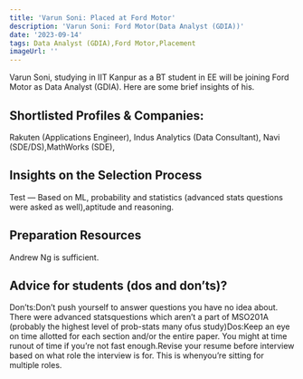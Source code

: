 ```yaml
---
title: 'Varun Soni: Placed at Ford Motor'
description: 'Varun Soni: Ford Motor(Data Analyst (GDIA))'
date: '2023-09-14'
tags: Data Analyst (GDIA),Ford Motor,Placement
imageUrl: ''
---
```


Varun Soni, studying in IIT Kanpur as a BT student in EE will be joining Ford Motor as Data Analyst (GDIA). Here are some brief insights of his.

## Shortlisted Profiles & Companies:
Rakuten (Applications Engineer), Indus Analytics (Data Consultant), Navi (SDE/DS),MathWorks (SDE),

## Insights on the Selection Process
Test — Based on ML, probability and statistics (advanced stats questions were asked as well),aptitude and reasoning.

##  Preparation Resources
Andrew Ng is sufficient.

## Advice for students (dos and don’ts)? 
Don’ts:Don’t push yourself to answer questions you have no idea about. There were advanced statsquestions which aren’t a part of MSO201A (probably the highest level of prob-stats many ofus study)Dos:Keep an eye on time allotted for each section and/or the entire paper. You might at time runout of time if you’re not fast enough.Revise your resume before interview based on what role the interview is for. This is whenyou’re sitting for multiple roles.

